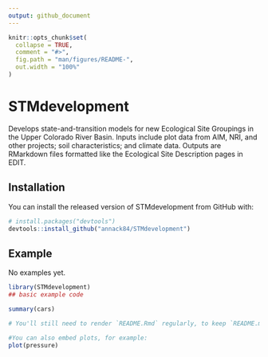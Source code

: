 ```yaml
---
output: github_document
---
```


<!-- README.md is generated from README.Rmd. Please edit that file -->

```r
knitr::opts_chunk$set(
  collapse = TRUE,
  comment = "#>",
  fig.path = "man/figures/README-",
  out.width = "100%"
)
```

# STMdevelopment

<!-- badges: start -->
<!-- badges: end -->

Develops state-and-transition models for new Ecological Site Groupings in the Upper Colorado River Basin. Inputs include plot data from AIM, NRI, and other projects; soil characteristics; and climate data. Outputs are RMarkdown files formatted like the Ecological Site Description pages in EDIT.

## Installation

You can install the released version of STMdevelopment from GitHub with:

``` r
# install.packages("devtools")
devtools::install_github("annack84/STMdevelopment")
```
## Example

No examples yet.

```r
library(STMdevelopment)
## basic example code
```


```r
summary(cars)
```


```r
# You'll still need to render `README.Rmd` regularly, to keep `README.md` up-to-date. `devtools::build_readme()` is handy for this. You could also use GitHub Actions to re-render `README.Rmd` every time you push. An example workflow can be found here: <https://github.com/r-lib/actions/tree/master/examples>.

#You can also embed plots, for example:
plot(pressure)
```



